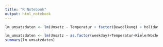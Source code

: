 ```yaml
---
title: "R Notebook"
output: html_notebook
---
```



```r
lm_umsatzdaten <- lm(Umsatz ~ Temperatur + factor(Bewoelkung) + holiday + KielerWoche + Windgeschwindigkeit + Wettercode + weekday + month + dayOfMonth + EndOfMonth + BeginningOfMonth + vorfeiertage, umsatzdaten)

lm_umsatzdaten <- lm(Umsatz ~ as.factor(weekday)+Temperatur+KielerWoche+EndOfMonth+BeginningOfMonth, umsatzdaten)
summary(lm_umsatzdaten)
```



